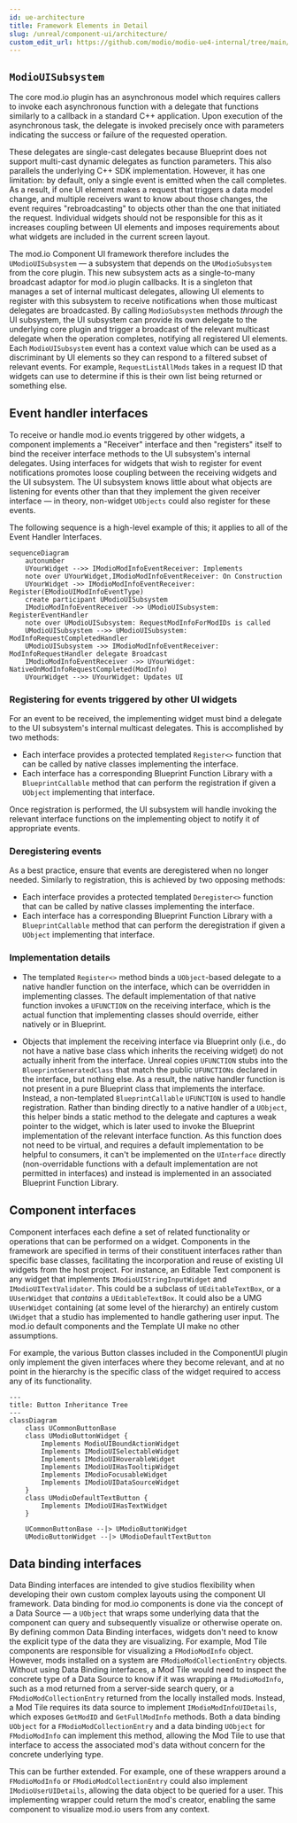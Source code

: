 ```yaml
---
id: ue-architecture
title: Framework Elements in Detail
slug: /unreal/component-ui/architecture/
custom_edit_url: https://github.com/modio/modio-ue4-internal/tree/main/Plugins/ModioComponentUI/Doc/doc_root/en-us/component-ui/architecture.mdx
---
```



## `ModioUISubsystem`

The core mod.io plugin has an asynchronous model which requires callers to invoke each asynchronous function with a delegate that functions similarly to a callback in a standard C++ application. Upon execution of the asynchronous task, the delegate is invoked precisely once with parameters indicating the success or failure of the requested operation.

These delegates are single-cast delegates because Blueprint does not support multi-cast dynamic delegates as function parameters. This also parallels the underlying C++ SDK implementation. However, it has one limitation: by default, only a single event is emitted when the call completes. As a result, if one UI element makes a request that triggers a data model change, and multiple receivers want to know about those changes, the event requires "rebroadcasting" to objects other than the one that initiated the request. Individual widgets should not be responsible for this as it increases coupling between UI elements and imposes requirements about what widgets are included in the current screen layout.

The mod.io Component UI framework therefore includes the `UModioUISubsystem` — a subsystem that depends on the `UModioSubsystem` from the core plugin. This new subsystem acts as a single-to-many broadcast adaptor for mod.io plugin callbacks. It is a singleton that manages a set of internal multicast delegates, allowing UI elements to register with this subsystem to receive notifications when those multicast delegates are broadcasted. By calling `ModioSubsystem` methods *through* the UI subsystem, the UI subsystem can provide its own delegate to the underlying core plugin and trigger a broadcast of the relevant multicast delegate when the operation completes, notifying all registered UI elements. Each `ModioUISubsystem` event has a context value which can be used as a discriminant by UI elements so they can respond to a filtered subset of relevant events. For example, `RequestListAllMods` takes in a request ID that widgets can use to determine if this is their own list being returned or something else.

## Event handler interfaces

To receive or handle mod.io events triggered by other widgets, a component implements a "Receiver" interface and then "registers" itself to bind the receiver interface methods to the UI subsystem's internal delegates. Using interfaces for widgets that wish to register for event notifications promotes loose coupling between the receiving widgets and the UI subsystem. The UI subsystem knows little about what objects are listening for events other than that they implement the given receiver interface — in theory, non-widget `UObjects` could also register for these events.

The following sequence is a high-level example of this; it applies to all of the Event Handler Interfaces.

```mermaid
sequenceDiagram
    autonumber
    UYourWidget -->> IModioModInfoEventReceiver: Implements
    note over UYourWidget,IModioModInfoEventReceiver: On Construction
    UYourWidget ->> IModioModInfoEventReceiver: Register(EModioUIModInfoEventType)
    create participant UModioUISubsystem
    IModioModInfoEventReceiver ->> UModioUISubsystem: RegisterEventHandler
    note over UModioUISubsystem: RequestModInfoForModIDs is called
    UModioUISubsystem -->> UModioUISubsystem: ModInfoRequestCompletedHandler
    UModioUISubsystem ->> IModioModInfoEventReceiver: ModInfoRequestHandler delegate Broadcast
    IModioModInfoEventReceiver ->> UYourWidget: NativeOnModInfoRequestCompleted(ModInfo)
    UYourWidget -->> UYourWidget: Updates UI
```

### Registering for events triggered by other UI widgets

For an event to be received, the implementing widget must bind a delegate to the UI subsystem's internal multicast delegates. This is accomplished by two methods:

* Each interface provides a protected templated `Register<>` function that can be called by native classes implementing the interface.
* Each interface has a corresponding Blueprint Function Library with a `BlueprintCallable` method that can perform the registration if given a `UObject` implementing that interface.

Once registration is performed, the UI subsystem will handle invoking the relevant interface functions on the implementing object to notify it of appropriate events.

### Deregistering events

As a best practice, ensure that events are deregistered when no longer needed. Similarly to registration, this is achieved by two opposing methods:

* Each interface provides a protected templated `Deregister<>` function that can be called by native classes implementing the interface.
* Each interface has a corresponding Blueprint Function Library with a `BlueprintCallable` method that can perform the deregistration if given a `UObject` implementing that interface.

### Implementation details

* The templated `Register<>` method binds a `UObject`-based delegate to a native handler function on the interface, which can be overridden in implementing classes. The default implementation of that native function invokes a `UFUNCTION` on the receiving interface, which is the actual function that implementing classes should override, either natively or in Blueprint.

* Objects that implement the receiving interface via Blueprint only (i.e., do not have a native base class which inherits the receiving widget) do not actually inherit from the interface. Unreal copies `UFUNCTION` stubs into the `BlueprintGeneratedClass` that match the public `UFUNCTIONs` declared in the interface, but nothing else. As a result, the native handler function is not present in a pure Blueprint class that implements the interface. Instead, a non-templated `BlueprintCallable` `UFUNCTION` is used to handle registration. Rather than binding directly to a native handler of a `UObject`, this helper binds a static method to the delegate and captures a weak pointer to the widget, which is later used to invoke the Blueprint implementation of the relevant interface function. As this function does not need to be virtual, and requires a default implementation to be helpful to consumers, it can't be implemented on the `UInterface` directly (non-overridable functions with a default implementation are not permitted in interfaces) and instead is implemented in an associated Blueprint Function Library.

## Component interfaces

Component interfaces each define a set of related functionality or operations that can be performed on a widget. Components in the framework are specified in terms of their constituent interfaces rather than specific base classes, facilitating the incorporation and reuse of existing UI widgets from the host project. For instance, an Editable Text component is any widget that implements `IModioUIStringInputWidget` and `IModioUITextValidator`. This could be a subclass of `UEditableTextBox`, or a `UUserWidget` that *contains* a `UEditableTextBox`. It could also be a UMG `UUserWidget` containing (at some level of the hierarchy) an entirely custom `UWidget` that a studio has implemented to handle gathering user input. The mod.io default components and the Template UI make no other assumptions.

For example, the various Button classes included in the ComponentUI plugin only implement the given interfaces where they become relevant, and at no point in the hierarchy is the specific class of the widget required to access any of its functionality.

```mermaid
---
title: Button Inheritance Tree
---
classDiagram
	class UCommonButtonBase
	class UModioButtonWidget {
		Implements ModioUIBoundActionWidget
		Implements IModioUISelectableWidget
		Implements IModioUIHoverableWidget
		Implements IModioUIHasTooltipWidget
		Implements IModioFocusableWidget
		Implements IModioUIDataSourceWidget
	}
	class UModioDefaultTextButton {
		Implements IModioUIHasTextWidget
	}
	
	UCommonButtonBase --|> UModioButtonWidget
	UModioButtonWidget --|> UModioDefaultTextButton
```

## Data binding interfaces

Data Binding interfaces are intended to give studios flexibility when developing their own custom complex layouts using the component UI framework. Data binding for mod.io components is done via the concept of a Data Source — a `UObject` that wraps some underlying data that the component can query and subsequently visualize or otherwise operate on. By defining common Data Binding interfaces, widgets don't need to know the explicit type of the data they are visualizing. For example, Mod Tile components are responsible for visualizing a `FModioModInfo` object. However, mods installed on a system are `FModioModCollectionEntry` objects. Without using Data Binding interfaces, a Mod Tile would need to inspect the concrete type of a Data Source to know if it was wrapping a `FModioModInfo`, such as a mod returned from a server-side search query, or a `FModioModCollectionEntry` returned from the locally installed mods. Instead, a Mod Tile requires its data source to implement `IModioModInfoUIDetails`, which exposes `GetModID` and `GetFullModInfo` methods. Both a data binding `UObject` for a `FModioModCollectionEntry` and a data binding `UObject` for `FModioModInfo` can implement this method, allowing the Mod Tile to use that interface to access the associated mod's data without concern for the concrete underlying type.

This can be further extended. For example, one of these wrappers around a `FModioModInfo` or `FModioModCollectionEntry` could also implement `IModioUserUIDetails`, allowing the data object to be queried for a user. This implementing wrapper could return the mod's creator, enabling the same component to visualize mod.io users from any context.